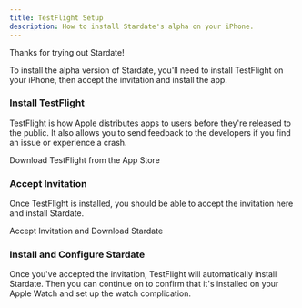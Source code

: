 ```yaml
---
title: TestFlight Setup
description: How to install Stardate's alpha on your iPhone.
---
```


Thanks for trying out Stardate!

To install the alpha version of Stardate, you'll need to install TestFlight on your iPhone, then accept the invitation and install the app.


<LinkCard
  title="Go straight to the TestFlight invitation"
  href="https://testflight.apple.com/join/J4Ssh33V"
  description="This has detailed instructions. I'll summarize it below as well."
/>

### Install TestFlight

TestFlight is how Apple distributes apps to users before they're released to the public. It also allows you to send feedback to the developers if you find an issue or experience a crash.


<LinkButton href="https://apps.apple.com/us/app/testflight/id899247664?mt=8">
  Download TestFlight from the App Store
</LinkButton>

### Accept Invitation

Once TestFlight is installed, you should be able to accept the invitation here and install Stardate.

<LinkButton href="https://testflight.apple.com/join/J4Ssh33V">
  Accept Invitation and Download Stardate
</LinkButton>

### Install and Configure Stardate

Once you've accepted the invitation, TestFlight will automatically install Stardate. Then you can continue on to confirm that it's installed on your Apple Watch and set up the watch complication.
